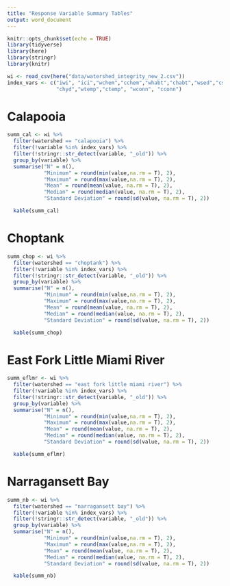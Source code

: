 ```yaml
---
title: "Response Variable Summary Tables"
output: word_document
---
```


```r
knitr::opts_chunk$set(echo = TRUE)
library(tidyverse)
library(here)
library(stringr)
library(knitr)
```

```r
wi <- read_csv(here("data/watershed_integrity_new_2.csv"))
index_vars <- c("iwi", "ici","wchem","cchem","whabt","chabt","wsed","csed","whyd",
                "chyd","wtemp","ctemp", "wconn", "cconn")
```

# Calapooia

```r
summ_cal <- wi %>%
  filter(watershed == "calapooia") %>%
  filter(!variable %in% index_vars) %>%
  filter(!stringr::str_detect(variable, "_old")) %>%
  group_by(variable) %>%
  summarise("N" = n(),
            "Minimum" = round(min(value,na.rm = T), 2),
            "Maximum" = round(max(value,na.rm = T), 2),
            "Mean" = round(mean(value, na.rm = T), 2),
            "Median" = round(median(value, na.rm = T), 2),
            "Standard Deviation" = round(sd(value, na.rm = T), 2))
```

```r
  kable(summ_cal)
```


# Choptank

```r
summ_chop <- wi %>%
  filter(watershed == "choptank") %>%
  filter(!variable %in% index_vars) %>%
  filter(!stringr::str_detect(variable, "_old")) %>%
  group_by(variable) %>%
  summarise("N" = n(),
            "Minimum" = round(min(value,na.rm = T), 2),
            "Maximum" = round(max(value,na.rm = T), 2),
            "Mean" = round(mean(value, na.rm = T), 2),
            "Median" = round(median(value, na.rm = T), 2),
            "Standard Deviation" = round(sd(value, na.rm = T), 2))
```

```r
  kable(summ_chop)
```


# East Fork Little Miami River

```r
summ_eflmr <- wi %>%
  filter(watershed == "east fork little miami river") %>%
  filter(!variable %in% index_vars) %>%
  filter(!stringr::str_detect(variable, "_old")) %>%
  group_by(variable) %>%
  summarise("N" = n(),
            "Minimum" = round(min(value,na.rm = T), 2),
            "Maximum" = round(max(value,na.rm = T), 2),
            "Mean" = round(mean(value, na.rm = T), 2),
            "Median" = round(median(value, na.rm = T), 2),
            "Standard Deviation" = round(sd(value, na.rm = T), 2))
```

```r
  kable(summ_eflmr)
```


# Narragansett Bay

```r
summ_nb <- wi %>%
  filter(watershed == "narragansett bay") %>%
  filter(!variable %in% index_vars) %>%
  filter(!stringr::str_detect(variable, "_old")) %>%
  group_by(variable) %>%
  summarise("N" = n(),
            "Minimum" = round(min(value,na.rm = T), 2),
            "Maximum" = round(max(value,na.rm = T), 2),
            "Mean" = round(mean(value, na.rm = T), 2),
            "Median" = round(median(value, na.rm = T), 2),
            "Standard Deviation" = round(sd(value, na.rm = T), 2))
```

```r
  kable(summ_nb)
```